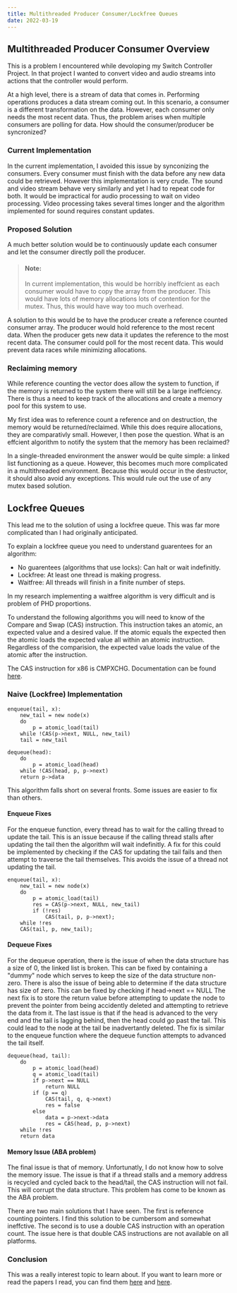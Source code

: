 ```yaml
---
title: Multithreaded Producer Consumer/Lockfree Queues
date: 2022-03-19
---
```


## Multithreaded Producer Consumer Overview

This is a problem I encountered while devoloping my Switch Controller Project.
In that project I wanted to convert video and audio streams
into actions that the controller would perform.

At a high level, there is a stream of data that comes in.
Performing operations produces a data stream coming out.
In this scenario, a consumer is a different transformation on the data.
However, each consumer only needs the most recent data.
Thus, the problem arises when multiple consumers are polling for data.
How should the consumer/producer be syncronized?

### Current Implementation

In the current implementation, I avoided this issue by synconizing the consumers.
Every consumer must finish with the data before any new data could be retrieved.
However this implementation is very crude.
The sound and video stream behave very similarly and yet I had to repeat code for both.
It would be impractical for audio processing to wait on video processing.
Video processing takes several times longer and the algorithm implemented for sound
requires constant updates.

### Proposed Solution

A much better solution would be to continuously update each consumer and
let the consumer directly poll the producer.

> #### Note:
>
> In current implementation, this would be horribly ineffcient as each consumer would have to copy the
> array from the producer.
> This would have lots of memory allocations lots of contention for the mutex.
> Thus, this would have way too much overhead.

A solution to this would be to have the producer create a reference counted consumer array.
The producer would hold reference to the most recent data.
When the producer gets new data it updates the reference to the most recent data.
The consumer could poll for the most recent data.
This would prevent data races while minimizing allocations.

### Reclaiming memory

While reference counting the vector does allow the system to function,
if the memory is returned to the system there will still be a large ineffciency.
There is thus a need to keep track of the allocations and create a memory pool
for this system to use.

My first idea was to reference count a reference and on destruction,
the memory would be returned/reclaimed. While this does require allocations, they are comparativly small.
However, I then pose the question. What is an effcient algorithm to
notify the system that the memory has been reclaimed?

In a single-threaded environment the answer would be quite simple: a linked list functioning as a queue.
However, this becomes much more complicated in a multithreaded environment.
Because this would occur in the destructor, it should also avoid any exceptions.
This would rule out the use of any mutex based solution.

## Lockfree Queues

This lead me to the solution of using a lockfree queue.
This was far more complicated than I had originally anticipated.

To explain a lockfree queue you need to understand guarentees for an algorithm:

- No guarentees (algorithms that use locks): Can halt or wait indefinitly.
- Lockfree: At least one thread is making progress.
- Waitfree: All threads will finish in a finite number of steps.

In my research implementing a waitfree algorithm is very difficult and is problem of PHD proportions.

To understand the following algorithms you will need to know of the
Compare and Swap (CAS) instruction. This instruction takes an atomic, an expected value
and a desired value. If the atomic equals the expected then the atomic loads the expected value
all within an atomic instruction. Regardless of the comparision, the expected value loads the
value of the atomic after the instruction.

The CAS instruction for x86 is CMPXCHG.
Documentation can be found [here](https://c9x.me/x86/html/file_module_x86_id_41.html).

### Naive (Lockfree) Implementation

```
enqueue(tail, x):
    new_tail = new node(x)
    do
        p = atomic_load(tail)
    while !CAS(p->next, NULL, new_tail)
    tail = new_tail

dequeue(head):
    do
        p = atomic_load(head)
    while !CAS(head, p, p->next)
    return p->data
```

This algorithm falls short on several fronts. Some issues are easier to fix than others.

#### Enqueue Fixes

For the enqueue function, every thread has to wait for the calling thread to update the tail.
This is an issue because if the calling thread stalls after updating the tail then the algorithm will
wait indefinitly. A fix for this could be implemented by checking if the CAS for updating the tail fails
and then attempt to traverse the tail themselves. This avoids the issue of a thread not
updating the tail.

```
enqueue(tail, x):
    new_tail = new node(x)
    do
        p = atomic_load(tail)
        res = CAS(p->next, NULL, new_tail)
        if (!res)
            CAS(tail, p, p->next);
    while !res
    CAS(tail, p, new_tail);
```

#### Dequeue Fixes

For the dequeue operation, there is the issue of when the data structure has a size of 0,
the linked list is broken. This can be fixed by containing a "dummy" node which serves to
keep the size of the data structure non-zero. There is also the issue of being able to
determine if the data structure has size of zero. This can be fixed by checking if head->next == NULL
The next fix is to store the return value before attempting to update the node to prevent the pointer
from being accidently deleted and attempting to retrieve the data from it. The last issue is that if
the head is advanced to the very end and the tail is lagging behind, then the head could go past the tail.
This could lead to the node at the tail be inadvertantly deleted. The fix is similar to the enqueue
function where the dequeue function attempts to advanced the tail itself.

```
dequeue(head, tail):
    do
        p = atomic_load(head)
        q = atomic_load(tail)
        if p->next == NULL
            return NULL
        if (p == q)
            CAS(tail, q, q->next)
            res = false
        else
            data = p->next->data
            res = CAS(head, p, p->next)
    while !res
    return data
```

#### Memory Issue (ABA problem)

The final issue is that of memory. Unfortunatly, I do not know how to solve
the memory issue. The issue is that if a thread stalls and a memory address is
recycled and cycled back to the head/tail, the CAS instruction will not fail.
This will corrupt the data structure. This problem has come to be known as the ABA problem.

There are two main solutions that I have seen. The first is reference counting pointers.
I find this solution to be cumbersom and somewhat ineffctive.
The second is to use a double CAS instruction with an operation count.
The issue here is that double CAS instructions are not available on all platforms.

### Conclusion

This was a really interest topic to learn about.
If you want to learn more or read the papers I read, you can find them
[here](https://citeseerx.ist.psu.edu/viewdoc/download?doi=10.1.1.53.8674&rep=rep1&type=pdf)
and
[here](https://www.cs.rochester.edu/~scott/papers/1996_PODC_queues.pdf).
